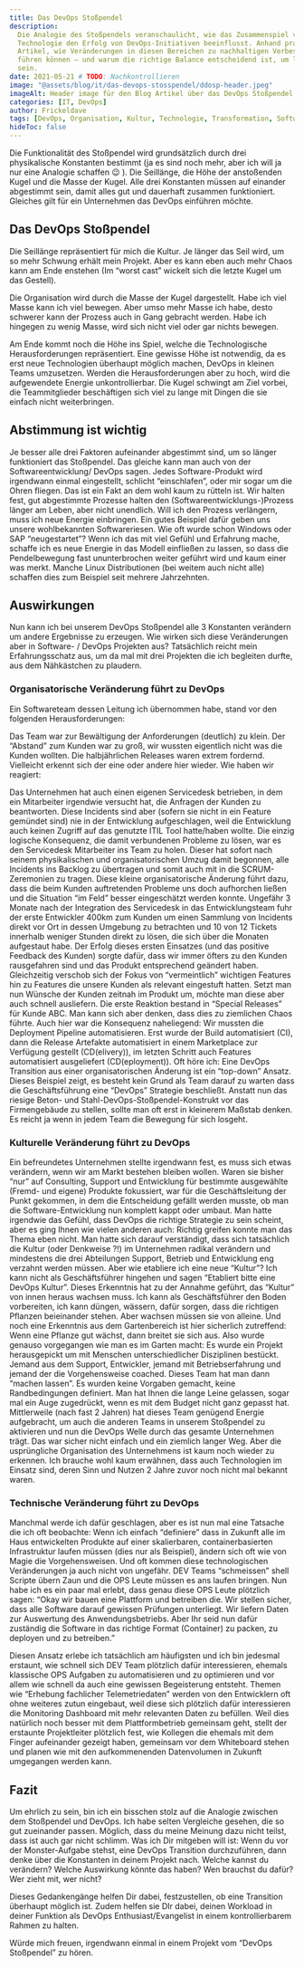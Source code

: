 ```yaml
---
title: Das DevOps Stoßpendel
description:
  Die Analogie des Stoßpendels veranschaulicht, wie das Zusammenspiel von Kultur, Organisation und
  Technologie den Erfolg von DevOps-Initiativen beeinflusst. Anhand praxisnaher Beispiele zeigt der
  Artikel, wie Veränderungen in diesen Bereichen zu nachhaltigen Verbesserungen in Softwareprojekten
  führen können – und warum die richtige Balance entscheidend ist, um langfristig erfolgreich zu
  sein.
date: 2021-05-21 # TODO: Nachkontrollieren
image: "@assets/blog/it/das-devops-stosspendel/ddosp-header.jpeg"
imageAlt: Header image für den Blog Artikel über das DevOps Stoßpendel
categories: [IT, DevOps]
author: Frickeldave
tags: [DevOps, Organisation, Kultur, Technologie, Transformation, Softwareentwicklung]
hideToc: false
---
```


Die Funktionalität des Stoßpendel wird grundsätzlich durch drei physikalische Konstanten bestimmt
(ja es sind noch mehr, aber ich will ja nur eine Analogie schaffen 😉 ). Die Seillänge, die Höhe der
anstoßenden Kugel und die Masse der Kugel. Alle drei Konstanten müssen auf einander abgestimmt sein,
damit alles gut und dauerhaft zusammen funktioniert. Gleiches gilt für ein Unternehmen das DevOps
einführen möchte.

## Das DevOps Stoßpendel

Die Seillänge repräsentiert für mich die Kultur. Je länger das Seil wird, um so mehr Schwung erhält
mein Projekt. Aber es kann eben auch mehr Chaos kann am Ende enstehen (Im “worst cast” wickelt sich
die letzte Kugel um das Gestell).

Die Organisation wird durch die Masse der Kugel dargestellt. Habe ich viel Masse kann ich viel
bewegen. Aber umso mehr Masse ich habe, desto schwerer kann der Prozess auch in Gang gebracht
werden. Habe ich hingegen zu wenig Masse, wird sich nicht viel oder gar nichts bewegen.

Am Ende kommt noch die Höhe ins Spiel, welche die Technologische Herausforderungen repräsentiert.
Eine gewisse Höhe ist notwendig, da es erst neue Technologien überhaupt möglich machen, DevOps in
kleinen Teams umzusetzen. Werden die Herausforderungen aber zu hoch, wird die aufgewendete Energie
unkontrollierbar. Die Kugel schwingt am Ziel vorbei, die Teammitglieder beschäftigen sich viel zu
lange mit Dingen die sie einfach nicht weiterbringen.

## Abstimmung ist wichtig

Je besser alle drei Faktoren aufeinander abgestimmt sind, um so länger funktioniert das Stoßpendel.
Das gleiche kann man auch von der Softwareentwicklung/ DevOps sagen. Jedes Software-Produkt wird
irgendwann einmal eingestellt, schlicht “einschlafen”, oder mir sogar um die Ohren fliegen. Das ist
ein Fakt an dem wohl kaum zu rütteln ist. Wir halten fest, gut abgestimmte Prozesse halten den
(Softwareentwicklungs-)Prozess länger am Leben, aber nicht unendlich. Will ich den Prozess
verlängern, muss ich neue Energie einbringen. Ein gutes Beispiel dafür geben uns unsere
wohlbekannten Softwareriesen. Wie oft wurde schon Windows oder SAP “neugestartet”? Wenn ich das mit
viel Gefühl und Erfahrung mache, schaffe ich es neue Energie in das Modell einfließen zu lassen, so
dass die Pendelbewegung fast ununterbrochen weiter geführt wird und kaum einer was merkt. Manche
Linux Distributionen (bei weitem auch nicht alle) schaffen dies zum Beispiel seit mehrere
Jahrzehnten.

## Auswirkungen

Nun kann ich bei unserem DevOps Stoßpendel alle 3 Konstanten verändern um andere Ergebnisse zu
erzeugen. Wie wirken sich diese Veränderungen aber in Software- / DevOps Projekten aus? Tatsächlich
reicht mein Erfahrungsschatz aus, um da mal mit drei Projekten die ich begleiten durfte, aus dem
Nähkästchen zu plaudern.

### Organisatorische Veränderung führt zu DevOps

Ein Softwareteam dessen Leitung ich übernommen habe, stand vor den folgenden Herausforderungen:

Das Team war zur Bewältigung der Anforderungen (deutlich) zu klein. Der “Abstand” zum Kunden war zu
groß, wir wussten eigentlich nicht was die Kunden wollten. Die halbjährlichen Releases waren extrem
fordernd. Vielleicht erkennt sich der eine oder andere hier wieder. Wie haben wir reagiert:

Das Unternehmen hat auch einen eigenen Servicedesk betrieben, in dem ein Mitarbeiter irgendwie
versucht hat, die Anfragen der Kunden zu beantworten. Diese Incidents sind aber (sofern sie nicht in
ein Feature gemündet sind) nie in der Entwicklung aufgeschlagen, weil die Entwicklung auch keinen
Zugriff auf das genutzte ITIL Tool hatte/haben wollte. Die einzig logische Konsequenz, die damit
verbundenen Probleme zu lösen, war es den Servicedesk Mitarbeiter ins Team zu holen. Dieser hat
sofort nach seinem physikalischen und organisatorischen Umzug damit begonnen, alle Incidents ins
Backlog zu übertragen und somit auch mit in die SCRUM-Zeremonien zu tragen. Diese kleine
organisatorische Änderung führt dazu, dass die beim Kunden auftretenden Probleme uns doch aufhorchen
ließen und die Situation “im Feld” besser eingeschätzt werden konnte. Ungefähr 3 Monate nach der
Integration des Servicedesk in das Entwicklungsteam fuhr der erste Entwickler 400km zum Kunden um
einen Sammlung von Incidents direkt vor Ort in dessen Umgebung zu betrachten und 10 von 12 Tickets
innerhalb weniger Stunden direkt zu lösen, die sich über die Monaten aufgestaut habe. Der Erfolg
dieses ersten Einsatzes (und das positive Feedback des Kunden) sorgte dafür, dass wir immer öfters
zu den Kunden rausgefahren sind und das Produkt entsprechend geändert haben. Gleichzeitig verschob
sich der Fokus von “vermeintlich” wichtigen Features hin zu Features die unsere Kunden als relevant
eingestuft hatten. Setzt man nun Wünsche der Kunden zeitnah im Produkt um, möchte man diese aber
auch schnell ausliefern. Die erste Reaktion bestand in “Special Releases” für Kunde ABC. Man kann
sich aber denken, dass dies zu ziemlichen Chaos führte. Auch hier war die Konsequenz naheliegend:
Wir mussten die Deployment Pipeline automatisieren. Erst wurde der Build automatisiert (CI), dann
die Release Artefakte automatisiert in einem Marketplace zur Verfügung gestellt (CD(elivery)), im
letzten Schritt auch Features automatisiert ausgeliefert (CD(eployment)). Oft höre ich: Eine DevOps
Transition aus einer organisatorischen Änderung ist ein “top-down” Ansatz. Dieses Beispiel zeigt, es
besteht kein Grund als Team darauf zu warten dass die Geschäftsführung eine “DevOps” Strategie
beschließt. Anstatt nun das riesige Beton- und Stahl-DevOps-Stoßpendel-Konstrukt vor das
Firmengebäude zu stellen, sollte man oft erst in kleinerem Maßstab denken. Es reicht ja wenn in
jedem Team die Bewegung für sich losgeht.

### Kulturelle Veränderung führt zu DevOps

Ein befreundetes Unternehmen stellte irgendwann fest, es muss sich etwas verändern, wenn wir am
Markt bestehen bleiben wollen. Waren sie bisher “nur” auf Consulting, Support und Entwicklung für
bestimmte ausgewählte (Fremd- und eigene) Produkte fokussiert, war für die Geschäftsleitung der
Punkt gekommen, in dem die Entscheidung gefällt werden musste, ob man die Software-Entwicklung nun
komplett kappt oder umbaut. Man hatte irgendwie das Gefühl, dass DevOps die richtige Strategie zu
sein scheint, aber es ging Ihnen wie vielen anderen auch: Richtig greifen konnte man das Thema eben
nicht. Man hatte sich darauf verständigt, dass sich tatsächlich die Kultur (oder Denkweise ?!) im
Unternehmen radikal verändern und mindestens die drei Abteilungen Support, Betrieb und Entwicklung
eng verzahnt werden müssen. Aber wie etabliere ich eine neue “Kultur”? Ich kann nicht als
Geschäftsführer hingehen und sagen “Etabliert bitte eine DevOps Kultur”. Dieses Erkenntnis hat zu
der Annahme geführt, das “Kultur” von innen heraus wachsen muss. Ich kann als Geschäftsführer den
Boden vorbereiten, ich kann düngen, wässern, dafür sorgen, dass die richtigen Pflanzen beieinander
stehen. Aber wachsen müssen sie von alleine. Und noch eine Erkenntnis aus dem Gartenbereich ist hier
sicherlich zutreffend: Wenn eine Pflanze gut wächst, dann breitet sie sich aus. Also wurde genauso
vorgegangen wie man es im Garten macht: Es wurde ein Projekt herausgepickt um mit Menschen
unterschiedlicher Disziplinen bestückt. Jemand aus dem Support, Entwickler, jemand mit
Betriebserfahrung und jemand der die Vorgehensweise coached. Dieses Team hat man dann “machen
lassen”. Es wurden keine Vorgaben gemacht, keine Randbedingungen definiert. Man hat Ihnen die lange
Leine gelassen, sogar mal ein Auge zugedrückt, wenn es mit dem Budget nicht ganz gepasst hat.
Mittlerweile (nach fast 2 Jahren) hat dieses Team genügend Energie aufgebracht, um auch die anderen
Teams in unserem Stoßpendel zu aktivieren und nun die DevOps Welle durch das gesamte Unternehmen
trägt. Das war sicher nicht einfach und ein ziemlich langer Weg. Aber die usprüngliche Organisation
des Unternehmens ist kaum noch wieder zu erkennen. Ich brauche wohl kaum erwähnen, dass auch
Technologien im Einsatz sind, deren Sinn und Nutzen 2 Jahre zuvor noch nicht mal bekannt waren.

### Technische Veränderung führt zu DevOps

Manchmal werde ich dafür geschlagen, aber es ist nun mal eine Tatsache die ich oft beobachte: Wenn
ich einfach “definiere” dass in Zukunft alle im Haus entwickelten Produkte auf einer skalierbaren,
containerbasierten Infrastruktur laufen müssen (dies nur als Beispiel), ändern sich oft wie von
Magie die Vorgehensweisen. Und oft kommen diese technologischen Veränderungen ja auch nicht von
ungefähr. DEV Teams “schmeissen” shell Scripte übern Zaun und die OPS Leute müssen es ans laufen
bringen. Nun habe ich es ein paar mal erlebt, dass genau diese OPS Leute plötzlich sagen: “Okay wir
bauen eine Plattform und betreiben die. Wir stellen sicher, dass alle Software darauf gewissen
Prüfungen unterliegt. Wir liefern Daten zur Auswertung des Anwendungsbetriebs. Aber Ihr seid nun
dafür zuständig die Software in das richtige Format (Container) zu packen, zu deployen und zu
betreiben.”

Diesen Ansatz erlebe ich tatsächlich am häufigsten und ich bin jedesmal erstaunt, wie schnell sich
DEV Team plötzlich dafür interessieren, ehemals klassische OPS Aufgaben zu automatisieren und zu
optimieren und vor allem wie schnell da auch eine gewissen Begeisterung entsteht. Themen wie
“Erhebung fachlicher Telemetriedaten” werden von den Entwicklern oft ohne weiteres zutun eingebaut,
weil diese sich plötzlich dafür interessieren die Monitoring Dashboard mit mehr relevanten Daten zu
befüllen. Weil dies natürlich noch besser mit dem Plattformbetrieb gemeinsam geht, stellt der
erstaunte Projektleiter plötzlich fest, wie Kollegen die ehemals mit dem Finger aufeinander gezeigt
haben, gemeinsam vor dem Whiteboard stehen und planen wie mit den aufkommenenden Datenvolumen in
Zukunft umgegangen werden kann.

## Fazit

Um ehrlich zu sein, bin ich ein bisschen stolz auf die Analogie zwischen dem Stoßpendel und DevOps.
Ich habe selten Vergleiche gesehen, die so gut zueinander passen. Möglich, dass du meine Meinung
dazu nicht teilst, dass ist auch gar nicht schlimm. Was ich Dir mitgeben will ist: Wenn du vor der
Monster-Aufgabe stehst, eine DevOps Transition durchzuführen, dann denke über die Konstanten in
deinem Projekt nach. Welche kannst du verändern? Welche Auswirkung könnte das haben? Wen brauchst du
dafür? Wer zieht mit, wer nicht?

Dieses Gedankengänge helfen Dir dabei, festzustellen, ob eine Transition überhaupt möglich ist.
Zudem helfen sie DIr dabei, deinen Workload in deiner Funktion als DevOps Enthusiast/Evangelist in
einem kontrollierbarem Rahmen zu halten.

Würde mich freuen, irgendwann einmal in einem Projekt vom “DevOps Stoßpendel” zu hören.
